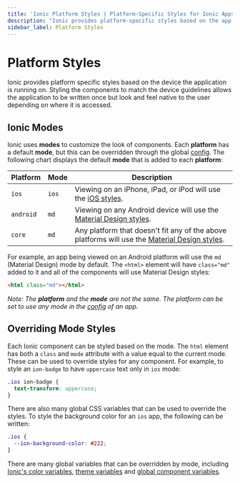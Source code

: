 ```yaml
---
title: 'Ionic Platform Styles | Platform-Specific Styles for Ionic Apps'
description: "Ionic provides platform-specific styles based on the app's device. Styling the components to match the device guidelines allows the app to feel native to users."
sidebar_label: Platform Styles
---
```


# Platform Styles

Ionic provides platform specific styles based on the device the application is running on. Styling the components to match the device guidelines allows the application to be written once but look and feel native to the user depending on where it is accessed.

## Ionic Modes

Ionic uses **modes** to customize the look of components. Each **platform** has a default **mode**, but this can be overridden through the global [config](../angular/config.md). The following chart displays the default **mode** that is added to each **platform**:

| Platform  | Mode  | Description                                                                                                                      |
| --------- | ----- | -------------------------------------------------------------------------------------------------------------------------------- |
| `ios`     | `ios` | Viewing on an iPhone, iPad, or iPod will use the [iOS styles](https://www.apple.com/ios).                                        |
| `android` | `md`  | Viewing on any Android device will use the [Material Design styles](https://material.io/guidelines/).                            |
| `core`    | `md`  | Any platform that doesn't fit any of the above platforms will use the [Material Design styles](https://material.io/guidelines/). |

For example, an app being viewed on an Android platform will use the `md` (Material Design) mode by default. The `<html>` element will have `class="md"` added to it and all of the components will use Material Design styles:

```html
<html class="md"></html>
```

_Note: The **platform** and the **mode** are not the same. The platform can be set to use any mode in the [config](../angular/config.md) of an app._

## Overriding Mode Styles

Each Ionic component can be styled based on the mode. The `html` element has both a `class` and `mode` attribute with a value equal to the current mode. These can be used to override styles for any component. For example, to style an `ion-badge` to have `uppercase` text only in `ios` mode:

```css
.ios ion-badge {
  text-transform: uppercase;
}
```

There are also many global CSS variables that can be used to override the styles. To style the background color for an `ios` app, the following can be written:

```css
.ios {
  --ion-background-color: #222;
}
```

There are many global variables that can be overridden by mode, including [Ionic's color variables](colors.md), [theme variables](themes.md) and [global component variables](advanced.md).
